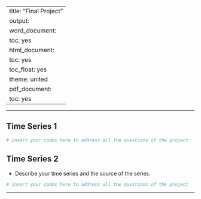 
---
title: "Final Project"
output:
  word_document:
    toc: yes
  html_document:
    toc: yes
    toc_float: yes
    theme: united
  pdf_document:
    toc: yes
---

---

## Time Series 1

```r
# insert your codes here to address all the questions of the project
```


## Time Series 2

-   Describe your time series and the source of the series.

```r
# insert your codes here to address all the questions of the project
```

------------------------------------------------------------------------